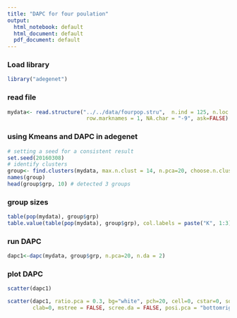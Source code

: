 ```yaml
---
title: "DAPC for four poulation"
output:
  html_notebook: default
  html_document: default
  pdf_document: default
---
```

### Load library
```r
library("adegenet")
```

### read file
```r
mydata<- read.structure("../../data/fourpop.stru",  n.ind = 125, n.loc = 16815, onerowperind = FALSE, col.lab = 1, col.pop = 2,
                         row.marknames = 1, NA.char = "-9", ask=FALSE)
```


### using Kmeans and DAPC in adegenet
```r
# setting a seed for a consistent result
set.seed(20160308) 
# identify clusters
group<- find.clusters(mydata, max.n.clust = 14, n.pca=20, choose.n.clust = FALSE)
names(group)
head(group$grp, 10) # detected 3 groups

```
### group sizes
```r
table(pop(mydata), group$grp)
table.value(table(pop(mydata), group$grp), col.labels = paste("K", 1:3))
```

### run DAPC
```r
dapc1<-dapc(mydata, group$grp, n.pca=20, n.da = 2)
```
### plot DAPC
```r
scatter(dapc1) 

scatter(dapc1, ratio.pca = 0.3, bg="white", pch=20, cell=0, cstar=0, solid=0.3, cex=1,
        clab=0, mstree = FALSE, scree.da = FALSE, posi.pca = "bottomright", leg=TRUE)
```


